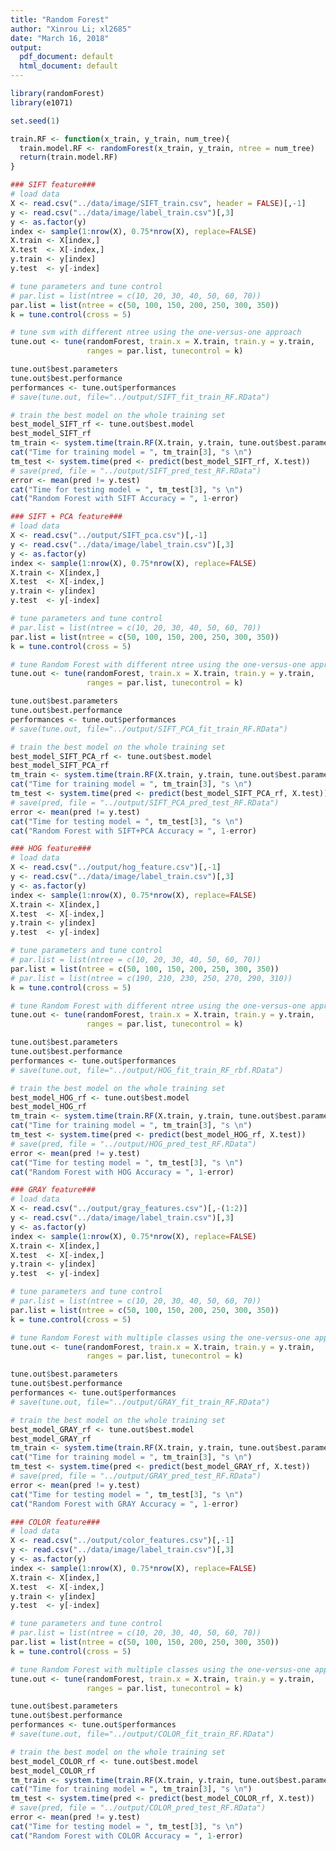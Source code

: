---
title: "Random Forest"
author: "Xinrou Li; xl2685"
date: "March 16, 2018"
output:
  pdf_document: default
  html_document: default
---

```{r, warning = FALSE}
library(randomForest)
library(e1071)
```

```{r}
set.seed(1)

train.RF <- function(x_train, y_train, num_tree){
  train.model.RF <- randomForest(x_train, y_train, ntree = num_tree)
  return(train.model.RF)
}

```

```{r}
### SIFT feature###
# load data
X <- read.csv("../data/image/SIFT_train.csv", header = FALSE)[,-1]
y <- read.csv("../data/image/label_train.csv")[,3]
y <- as.factor(y)
index <- sample(1:nrow(X), 0.75*nrow(X), replace=FALSE)
X.train <- X[index,]
X.test  <- X[-index,]
y.train <- y[index]
y.test  <- y[-index]

# tune parameters and tune control
# par.list = list(ntree = c(10, 20, 30, 40, 50, 60, 70))
par.list = list(ntree = c(50, 100, 150, 200, 250, 300, 350))
k = tune.control(cross = 5)

# tune svm with different ntree using the one-versus-one approach
tune.out <- tune(randomForest, train.x = X.train, train.y = y.train, 
                 ranges = par.list, tunecontrol = k)

tune.out$best.parameters 
tune.out$best.performance 
performances <- tune.out$performances
# save(tune.out, file="../output/SIFT_fit_train_RF.RData")

# train the best model on the whole training set
best_model_SIFT_rf <- tune.out$best.model 
best_model_SIFT_rf 
tm_train <- system.time(train.RF(X.train, y.train, tune.out$best.parameters$ntree))
cat("Time for training model = ", tm_train[3], "s \n")  
tm_test <- system.time(pred <- predict(best_model_SIFT_rf, X.test)) 
# save(pred, file = "../output/SIFT_pred_test_RF.RData")
error <- mean(pred != y.test) 
cat("Time for testing model = ", tm_test[3], "s \n") 
cat("Random Forest with SIFT Accuracy = ", 1-error) 


```

```{r}
### SIFT + PCA feature###
# load data
X <- read.csv("../output/SIFT_pca.csv")[,-1]
y <- read.csv("../data/image/label_train.csv")[,3]
y <- as.factor(y)
index <- sample(1:nrow(X), 0.75*nrow(X), replace=FALSE)
X.train <- X[index,]
X.test  <- X[-index,]
y.train <- y[index]
y.test  <- y[-index]

# tune parameters and tune control
# par.list = list(ntree = c(10, 20, 30, 40, 50, 60, 70))
par.list = list(ntree = c(50, 100, 150, 200, 250, 300, 350))
k = tune.control(cross = 5)

# tune Random Forest with different ntree using the one-versus-one approach
tune.out <- tune(randomForest, train.x = X.train, train.y = y.train, 
                 ranges = par.list, tunecontrol = k)

tune.out$best.parameters 
tune.out$best.performance 
performances <- tune.out$performances
# save(tune.out, file="../output/SIFT_PCA_fit_train_RF.RData")

# train the best model on the whole training set
best_model_SIFT_PCA_rf <- tune.out$best.model 
best_model_SIFT_PCA_rf 
tm_train <- system.time(train.RF(X.train, y.train, tune.out$best.parameters$ntree))
cat("Time for training model = ", tm_train[3], "s \n")  
tm_test <- system.time(pred <- predict(best_model_SIFT_PCA_rf, X.test)) 
# save(pred, file = "../output/SIFT_PCA_pred_test_RF.RData")
error <- mean(pred != y.test) 
cat("Time for testing model = ", tm_test[3], "s \n") 
cat("Random Forest with SIFT+PCA Accuracy = ", 1-error) 
```

```{r}
### HOG feature###
# load data
X <- read.csv("../output/hog_feature.csv")[,-1]
y <- read.csv("../data/image/label_train.csv")[,3]
y <- as.factor(y)
index <- sample(1:nrow(X), 0.75*nrow(X), replace=FALSE)
X.train <- X[index,]
X.test  <- X[-index,]
y.train <- y[index]
y.test  <- y[-index]

# tune parameters and tune control
# par.list = list(ntree = c(10, 20, 30, 40, 50, 60, 70))
par.list = list(ntree = c(50, 100, 150, 200, 250, 300, 350))
# par.list = list(ntree = c(190, 210, 230, 250, 270, 290, 310))
k = tune.control(cross = 5)

# tune Random Forest with different ntree using the one-versus-one approach
tune.out <- tune(randomForest, train.x = X.train, train.y = y.train, 
                 ranges = par.list, tunecontrol = k)

tune.out$best.parameters 
tune.out$best.performance 
performances <- tune.out$performances
# save(tune.out, file="../output/HOG_fit_train_RF_rbf.RData")

# train the best model on the whole training set
best_model_HOG_rf <- tune.out$best.model 
best_model_HOG_rf 
tm_train <- system.time(train.RF(X.train, y.train, tune.out$best.parameters$ntree))
cat("Time for training model = ", tm_train[3], "s \n")  
tm_test <- system.time(pred <- predict(best_model_HOG_rf, X.test)) 
# save(pred, file = "../output/HOG_pred_test_RF.RData")
error <- mean(pred != y.test) 
cat("Time for testing model = ", tm_test[3], "s \n") 
cat("Random Forest with HOG Accuracy = ", 1-error) 
```

```{r}
### GRAY feature###
# load data
X <- read.csv("../output/gray_features.csv")[,-(1:2)]
y <- read.csv("../data/image/label_train.csv")[,3]
y <- as.factor(y)
index <- sample(1:nrow(X), 0.75*nrow(X), replace=FALSE)
X.train <- X[index,]
X.test  <- X[-index,]
y.train <- y[index]
y.test  <- y[-index]

# tune parameters and tune control
# par.list = list(ntree = c(10, 20, 30, 40, 50, 60, 70))
par.list = list(ntree = c(50, 100, 150, 200, 250, 300, 350))
k = tune.control(cross = 5)

# tune Random Forest with multiple classes using the one-versus-one approach
tune.out <- tune(randomForest, train.x = X.train, train.y = y.train, 
                 ranges = par.list, tunecontrol = k)

tune.out$best.parameters
tune.out$best.performance 
performances <- tune.out$performances
# save(tune.out, file="../output/GRAY_fit_train_RF.RData")

# train the best model on the whole training set
best_model_GRAY_rf <- tune.out$best.model 
best_model_GRAY_rf
tm_train <- system.time(train.RF(X.train, y.train, tune.out$best.parameters$ntree))
cat("Time for training model = ", tm_train[3], "s \n")  
tm_test <- system.time(pred <- predict(best_model_GRAY_rf, X.test)) 
# save(pred, file = "../output/GRAY_pred_test_RF.RData")
error <- mean(pred != y.test) 
cat("Time for testing model = ", tm_test[3], "s \n") 
cat("Random Forest with GRAY Accuracy = ", 1-error) 
```

```{r}
### COLOR feature###
# load data
X <- read.csv("../output/color_features.csv")[,-1]
y <- read.csv("../data/image/label_train.csv")[,3]
y <- as.factor(y)
index <- sample(1:nrow(X), 0.75*nrow(X), replace=FALSE)
X.train <- X[index,]
X.test  <- X[-index,]
y.train <- y[index]
y.test  <- y[-index]

# tune parameters and tune control
# par.list = list(ntree = c(10, 20, 30, 40, 50, 60, 70))
par.list = list(ntree = c(50, 100, 150, 200, 250, 300, 350))
k = tune.control(cross = 5)

# tune Random Forest with multiple classes using the one-versus-one approach
tune.out <- tune(randomForest, train.x = X.train, train.y = y.train, 
                 ranges = par.list, tunecontrol = k)

tune.out$best.parameters
tune.out$best.performance 
performances <- tune.out$performances
# save(tune.out, file="../output/COLOR_fit_train_RF.RData")

# train the best model on the whole training set
best_model_COLOR_rf <- tune.out$best.model 
best_model_COLOR_rf
tm_train <- system.time(train.RF(X.train, y.train, tune.out$best.parameters$ntree))
cat("Time for training model = ", tm_train[3], "s \n")  
tm_test <- system.time(pred <- predict(best_model_COLOR_rf, X.test)) 
# save(pred, file = "../output/COLOR_pred_test_RF.RData")
error <- mean(pred != y.test) 
cat("Time for testing model = ", tm_test[3], "s \n") 
cat("Random Forest with COLOR Accuracy = ", 1-error) 
```

